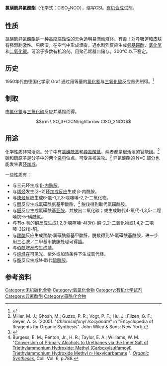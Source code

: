 {{chembox
|   ImageFile = Chlorosulfonyl isocyanate.svg
<!-- | ImageSize = 200px -->
|   ImageName = 氯磺酰异氰酸酯的化学结构
|   ImageFile1 = Chlorosulfonyl-isocyanate-3D-vdW.png
<!-- | ImageSize1 = 200px  -->
|   ImageName1 = 氯磺酰异氰酸酯的空间填充模型
|   IUPACName = Chlorosulfonyl isocyanate
|   OtherNames = 异氰酸氯磺酸酯；异氰酸氯磺酯；磺酰氯异氰酸酯
|   Abbreviations = CSI
| Section1 = {{Chembox Identifiers
| CASNo = 1189-71-5
| CASNo_Ref = {{cascite|correct|CAS}}
|    SMILES  =  ClS(=O)(=O)\N=C=O
|  ChemSpiderID_Ref  = {{chemspidercite|correct|chemspider}}|  ChemSpiderID  =  64080
|  PubChem  =  70918
|  InChI  =  1/CClNO3S/c2-7(5,6)3-1-4
|  InChIKey  =  WRJWRGBVPUUDLA-UHFFFAOYAX
|  StdInChI_Ref  = {{stdinchicite|correct|chemspider}}|  StdInChI  =  1S/CClNO3S/c2-7(5,6)3-1-4
|  StdInChIKey_Ref  = {{stdinchicite|correct|chemspider}}|  StdInChIKey  =  WRJWRGBVPUUDLA-UHFFFAOYSA-N
}}
| Section2 = {{Chembox Properties
|   Formula = CNClO<sub>3</sub>S
|   MolarMass = 141.53 
|   Appearance = 无色液体
|   Density = 1.626 g/mL (25°C)
|   SolubleOther = 遇水分解，可溶于氯代烃、[[乙腈|乙腈]]
|   MeltingPt = −44 °C
|   BoilingPt = 107 °C
|   RefractIndex = 1.447
  }}
| Section3 = {{Chembox Structure
|   MolShape = 
|   Dipole =
  }}
| Section7 = {{Chembox Hazards
|   ExternalMSDS =
|   EUHazardSymbol = {{Chembox EUHazardSymbol|C}}
|   MainHazards = 
|   RPhrases = {{R14}}, {{R20/22}}, {{R34}}, {{R42}}
|   SPhrases = {{S23}}, {{S26}}, {{S30}}, {{S36/37/39}}, {{S45}}
  }}
}}

'''氯磺酰异氰酸酯'''（化学式：ClSO<sub>2</sub>NCO），缩写CSI。[[有机合成|有机合成]]试剂。

==性质==
氯磺酰异氰酸酯是一种高度腐蚀性的无色透明易流动液体。有毒！对呼吸道和皮肤有强烈刺激性。易吸湿，在空气中形成烟雾，遇水剧烈反应生成[[氨基磺酸|氨基磺酸]]、[[氯化氢|氯化氢]]和[[二氧化碳|二氧化碳]]。可溶于多数有机溶剂。用聚乙烯器皿储存。300°C 以下稳定。

==历史==
1950年代由德国化学家 Graf 通过用等量的[[氯化氰|氯化氰]]与[[三氧化硫|三氧化硫]]反应首先制得。<ref>{{cite journal en|title=Über die Umsetzung von Chlorcyan mit Schwefeltrioxyd|author=Roderich Graf|journal=[[Chem._Ber.|Chem. Ber.]]|year=1956|volume=89|issue=4|pages=1071–1079|doi=10.1002/cber.19560890437}}</ref>

==制取==
由[[氯化氰|氯化氰]]与[[三氧化硫|三氧化硫]]反应并蒸馏而得。
:<math>\rm \ SO_3+ClCN\rightarrow ClSO_2NCO</math>

==用途==
化学性质非常活泼。分子中有[[氯磺酰基|氯磺酰基]]和[[异氰酸基|异氰酸基]]，两者都是很活泼的官能团。<ref>Miller, M. J.; Ghosh, M.; Guzzo, P. R.; Vogt, P. F.; Hu, J.; Filzen, G. F.; Geyer, A. G. (2005). "''Chlorosulfonyl Isocyanate''" in "Encyclopedia of Reagents for Organic Synthesis". John Wiley & Sons: New York.</ref> 碳和硫原子是分子中的两个[[亲电|亲电]]位点，可受亲核进攻。<ref>{{cite journal en|author=D. N. Dhar, K. S. K. Murthy|title=Recent Advances in the Chemistry of Chlorosulfonyl Isocyanate|journal=Synthesis|year=1986|pages=437–449|doi=10.1055/s-1986-31671}}</ref> 异氰酸酯的 N=C 部分也能发生表[[环加成|环加成]]。

一些性质有：
*与三元环生成 [[β-内酰胺|β-内酰胺]]。
*与[[烯烃|烯烃]]发生[2+2][[环加成反应|环加成反应]]生成 β-内酰胺。
*与[[炔烃|炔烃]]反应生成6-氯-1,2,3-噁噻嗪-2,2-二氧化物。
*与[[醇|醇]]反应生成氯磺酰氨基甲酸酯，<ref>Burgess, E. M.;  Penton, Jr., H. R.; Taylor, E. A.; Williams, W. M. "[http://www.orgsyn.org/orgsyn/prep.asp?prep=CV6P0788 Conversion of Primary Alcohols to Urethanes via the Inner Salt of Triethylammonium Hydroxide: Methyl (Carboxylsulfamoyl) Triethylammonium Hydroxide Methyl ''n''-Hexylcarbamate] {{Wayback|url=http://www.orgsyn.org/orgsyn/prep.asp?prep=CV6P0788 |date=20071008025750 }}". ''[[Organic_Syntheses|Organic Syntheses]]'', Coll. Vol. 6, p.788.</ref> 脱羧得到取代氯磺酰胺。
*与[[醛|醛]]反应生成氯磺酰基[[亚胺|亚胺]]，并放出二氧化碳；或生成取代4-氧代-1,3,5-二噁嗪烷-5-磺酰氯。
*与有α-氢的[[酮|酮]]反应生成1,2,3-噁噻嗪-4(3''H'')-酮-2,2-二氧化物或1,4,2-二噁嗪-3(2''H'')-酮。
*与[[羧酸|羧酸]]反应生成羧酸·氯磺酰氨基甲酸酐，脱羧得到''N''-氯磺酰基酰胺，进一步用三乙胺／二甲基甲酰胺处理可得[[腈|腈]]。
*与伯[[酰胺|酰胺]]反应生成[[腈|腈]]。
*与[[烷烃|烷烃]]在可见光、紫外或加热条件下生成氯代烃。
*与[[胺|胺]]反应生成''N''-取代[[硫酰胺|硫酰胺]]。

==参考资料==
{{reflist}}

[[Category:无机碳化合物|Category:无机碳化合物]]
[[Category:氧氯化合物|Category:氧氯化合物]]
[[Category:有机化学试剂|Category:有机化学试剂]]
[[Category:异氰酸酯|Category:异氰酸酯]]
[[Category:磺酰化合物|Category:磺酰化合物]]